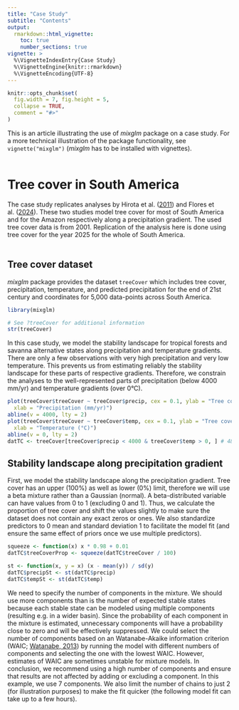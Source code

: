 ---
title: "Case Study"
subtitle: "Contents"
output: 
  rmarkdown::html_vignette:
    toc: true
    number_sections: true
vignette: >
  %\VignetteIndexEntry{Case Study}
  %\VignetteEngine{knitr::rmarkdown}
  %\VignetteEncoding{UTF-8}
---
```{r, include = FALSE}
knitr::opts_chunk$set(
  fig.width = 7, fig.height = 5,
  collapse = TRUE,
  comment = "#>"
)
```
This is an article illustrating the use of *mixglm* package on a case study.
For a more technical illustration of the package functionality, see 
`vignette("mixglm")` (*mixglm* has to be installed with vignettes).\
\

# Tree cover in South America
The case study replicates analyses by Hirota et 
al. (<a name="bHirota"></a>[2011](#refHirota)) and Flores et 
al. (<a name="bFlores"></a>[2024](#refFlores)). These two studies model tree cover 
for most of South America and for the Amazon respectively along 
a precipitation gradient. The used tree cover data is from 2001. Replication of the analysis here is done using tree cover for the year 2025 for the whole of South America. \
\

## Tree cover dataset
*mixglm* package provides the dataset `treeCover` which includes tree cover, 
precipitation, temperature, and predicted precipitation for the end of 21st century 
and coordinates for 5,000 data-points across South America. 

```{r dataset}
library(mixglm)

# See ?treeCover for additional information 
str(treeCover)
```

In this case study, we model the stability landscape for tropical forests and savanna alternative states along precipitation and temperature gradients. There are only a few observations with very high precipitation and very low temperature. This prevents us from estimating reliably the stability landscape for these parts of respective gradients. 
Therefore, we constrain the analyses to the well-represented parts of 
precipitation (below 4000 mm/yr) and temperature gradients (over 0°C).

```{r dataSelection}
plot(treeCover$treeCover ~ treeCover$precip, cex = 0.1, ylab = "Tree cover (%)",
  xlab = "Precipitation (mm/yr)")
abline(v = 4000, lty = 2)
plot(treeCover$treeCover ~ treeCover$temp, cex = 0.1, ylab = "Tree cover (%)",
  xlab = "Temperature (°C)")
abline(v = 0, lty = 2)
datTC <- treeCover[treeCover$precip < 4000 & treeCover$temp > 0, ] # 4860 observations
```

## Stability landscape along precipitation gradient
First, we model the stability landscape along the precipitation gradient. 
Tree cover has an upper (100%) as well as lower (0%) limit, therefore we will 
use a beta mixture rather than a Gaussian (normal). A beta-distributed variable can have values from 0 to 1 (excluding 0 and 1). Thus, we calculate the proportion of tree cover 
and shift the values slightly to make sure the dataset does not contain any 
exact zeros or ones. We also standardize predictors to 0 mean and standard 
deviation 1 to facilitate the model fit (and ensure the same effect of 
priors once we use multiple predictors). 

```{r dataPreparation}
squeeze <- function(x) x * 0.98 + 0.01
datTC$treeCoverProp <- squeeze(datTC$treeCover / 100)

st <- function(x, y = x) (x - mean(y)) / sd(y)
datTC$precipSt <- st(datTC$precip)
datTC$tempSt <- st(datTC$temp)
```

We need to specify the number of components in the mixture. We should use more
components than is the number of expected stable states because each stable 
state can be modeled using multiple components (resulting e.g. in a wider basin). 
Since the probability of each component in the mixture is estimated, unnecessary 
components will have a probability close to zero and will be effectively 
suppressed. We could select the number of components based on an Watanabe-Akaike 
information criterion (WAIC; <a name="bWatanabe"></a>[Watanabe, 2013](#refWatanabe))
by running the model with different numbers of components and selecting the 
one with the lowest WAIC. However, estimates of WAIC are sometimes unstable 
for mixture models. In conclusion, we recommend using a high number of 
components and ensure that results are not affected by adding or excluding a 
component. In this example, we use 7 components. We also limit the number of 
chains to just 2 (for illustration purposes) to make the fit quicker (the following
model fit can take up to a few hours). 
